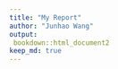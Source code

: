 ---
title: "My Report"
author: "Junhao Wang"
output:
 bookdown::html_document2
keep_md: true
---





